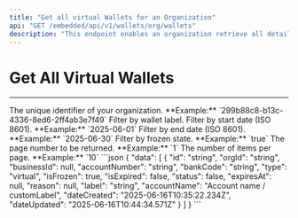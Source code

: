 ```yaml
---
title: "Get all virtual Wallets for an Organization"
api: "GET /embedded/api/v1/wallets/org/wallets"
description: "This endpoint enables an organization retrieve all details for all Wallets under the organization"
---
```


# Get All Virtual Wallets

---

<ParamField path="orgId" type="string" required>
  The unique identifier of your organization.  
  **Example:** `299b88c8-b13c-4336-8ed6-2ff4ab3e7f49`
</ParamField>

<ParamField query="label" type="string">
  Filter by wallet label.
</ParamField>

<ParamField query="startDate" type="string">
  Filter by start date (ISO 8601).  
  **Example:** `2025-06-01`
</ParamField>

<ParamField query="endDate" type="string">
  Filter by end date (ISO 8601).  
  **Example:** `2025-06-30`
</ParamField>

<ParamField query="isFrozen" type="boolean">
  Filter by frozen state.  
  **Example:** `true`
</ParamField>

<ParamField query="page" type="number" default="1">
  The page number to be returned.  
  **Example:** `1`
</ParamField>

<ParamField query="limit" type="number" default="10">
  The number of items per page.  
  **Example:** `10`
</ParamField>

<ResponseExample>
```json
{
  "data": [
    {
      "id": "string",
      "orgId": "string",
      "businessId": null,
      "accountNumber": "string",
      "bankCode": "string",
      "type": "virtual",
      "isFrozen": true,
      "isExpired": false,
      "status": false,
      "expiresAt": null,
      "reason": null,
      "label": "string",
      "accountName": "Account name / customLabel",
      "dateCreated": "2025-06-16T10:35:22.234Z",
      "dateUpdated": "2025-06-16T10:44:34.571Z"
    }
  ]
}
```
</ResponseExample>